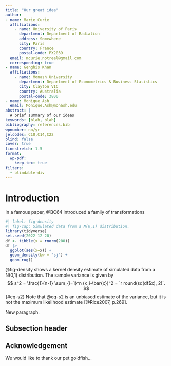 ```yaml
---
title: "Our great idea"
author:
- name: Marie Curie
  affiliations:
    - name: University of Paris
      department: Department of Radiation
      address: Somewhere
      city: Paris
      country: France
      postal-code: PX2039
  email: mcurie.notreal@gmail.com
  corresponding: true
- name: Genghis Khan
  affiliations:
    - name: Monash University
      department: Department of Econometrics & Business Statistics
      city: Clayton VIC
      country: Australia
      postal-code: 3800
- name: Monique Ash
  email: Monique.Ash@monash.edu
abstract: |
  A brief summary of our ideas
keywords: [blah, blah]
bibliography: references.bib
wpnumber: no/yr
jelcodes: C10,C14,C22
blind: false
cover: true
linestretch: 1.5
format:
  wp-pdf:
    keep-tex: true
filters:
  - blindable-div
---
```


# Introduction

In a famous paper, @BC64 introduced a family of transformations \dots

```r
#| label: fig-density
#| fig-cap: Simulated data from a N(0,1) distribution.
library(tidyverse)
set.seed(2022-12-20)
df <- tibble(x = rnorm(200))
df |>
  ggplot(aes(x=x)) +
  geom_density(bw = "sj") +
  geom_rug()
```

@fig-density shows a kernel density estimate of simulated data from a N(0,1) distribution. The sample variance is given by
$$
  s^2 = \frac{1}{n-1} \sum_{i=1}^n (x_i-\bar{x})^2 = `r round(sd(df$x), 2)`.
$$ {#eq-s2}
Note that @eq-s2 is an unbiased estimate of the variance, but it is not the maximum likelihood estimate [@Rice2007, p.269].

New paragraph.

## Subsection header

::: {.blindable}

# Acknowledgement {.unnumbered}

We would like to thank our pet goldfish...

:::